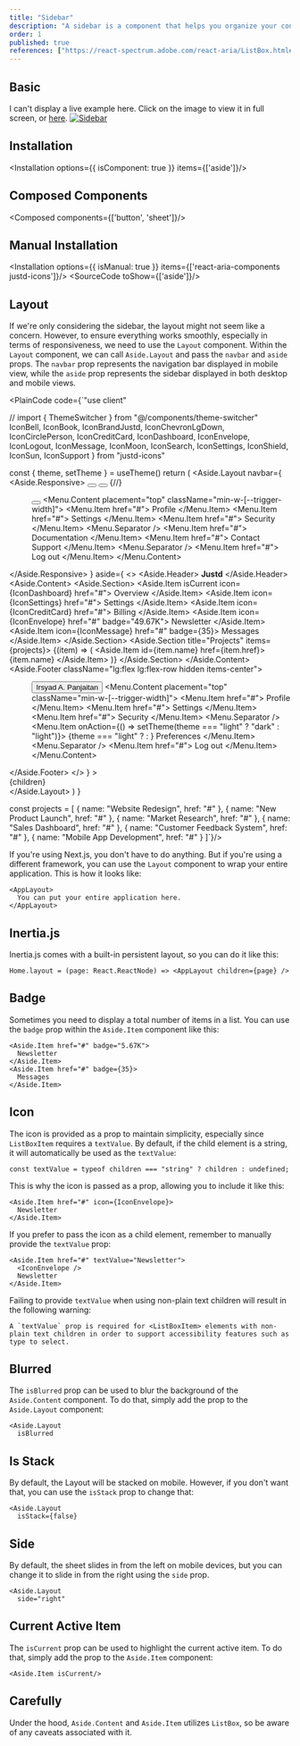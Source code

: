 ```yaml
---
title: "Sidebar"
description: "A sidebar is a component that helps you organize your content and navigation."
order: 1
published: true
references: ["https://react-spectrum.adobe.com/react-aria/ListBox.html#props"]
---
```


## Basic
I can't display a live example here. Click on the image to view it in full screen, or <a href='/aside' target='_blank'>here</a>.
<a href='/aside' className='group' target='_blank'>
  <Image src="/images/aside/example-aside.jpg" className='aspect-video hover:grayscale-0 grayscale transition-transform' alt="Sidebar" width={1200} height={800} />
</a>

## Installation
<Installation options={{ isComponent: true }} items={['aside']}/>

## Composed Components
<Composed components={['button', 'sheet']}/>

## Manual Installation
<Installation options={{ isManual: true }} items={['react-aria-components justd-icons']}/>
<SourceCode toShow={['aside']}/>

## Layout
If we're only considering the sidebar, the layout might not seem like a concern. However, to ensure everything works smoothly, especially in terms of responsiveness, we need to use the `Layout` component. Within the `Layout` component, we can call `Aside.Layout` and pass the `navbar` and `aside` props. The `navbar` prop represents the navigation bar displayed in mobile view, while the `aside` prop represents the sidebar displayed in both desktop and mobile views.


<PlainCode code={`"use client"


// import { ThemeSwitcher } from "@/components/theme-switcher"
  IconBell,
  IconBook,
  IconBrandJustd,
  IconChevronLgDown,
  IconCirclePerson,
  IconCreditCard,
  IconDashboard,
  IconEnvelope,
  IconLogout,
  IconMessage,
  IconMoon,
  IconSearch,
  IconSettings,
  IconShield,
  IconSun,
  IconSupport
} from "justd-icons"

  const { theme, setTheme } = useTheme()
  return (
    <Aside.Layout
      navbar={
        <Aside.Responsive>
          <Button aria-label="Inbox" appearance="plain" shape="circle" size="square-petite">
            <IconBell />
          </Button>
          <Button aria-label="Search" appearance="plain" shape="circle" size="square-petite">
            <IconSearch />
          </Button>
          {/*<ThemeSwitcher />*/}
          <Menu>
            <Button
              appearance="plain"
              size="square-petite"
              shape="circle"
              aria-label="Profile"
              className="group"
            >
              <Avatar size="medium" src="https://github.com/irsyadadl.png" />
            </Button>
            <Menu.Content placement="top" className="min-w-[--trigger-width]">
              <Menu.Item href="#">
                <IconCirclePerson />
                Profile
              </Menu.Item>
              <Menu.Item href="#">
                <IconSettings />
                Settings
              </Menu.Item>
              <Menu.Item href="#">
                <IconShield />
                Security
              </Menu.Item>
              <Menu.Separator />
              <Menu.Item href="#">
                <IconBook />
                Documentation
              </Menu.Item>
              <Menu.Item href="#">
                <IconSupport />
                Contact Support
              </Menu.Item>
              <Menu.Separator />
              <Menu.Item href="#">
                <IconLogout />
                Log out
              </Menu.Item>
            </Menu.Content>
          </Menu>
        </Aside.Responsive>
      }
      aside={
        <>
          <Aside.Header>
            <Link className="flex items-center gap-x-2" href="#">
              <IconBrandJustd />
              <strong>Justd</strong>
            </Link>
          </Aside.Header>
          <Aside.Content>
            <Aside.Section>
              <Aside.Item isCurrent icon={IconDashboard} href="#">
                Overview
              </Aside.Item>
              <Aside.Item icon={IconSettings} href="#">
                Settings
              </Aside.Item>
              <Aside.Item icon={IconCreditCard} href="#">
                Billing
              </Aside.Item>
              <Aside.Item icon={IconEnvelope} href="#" badge="49.67K">
                Newsletter
              </Aside.Item>
              <Aside.Item icon={IconMessage} href="#" badge={35}>
                Messages
              </Aside.Item>
            </Aside.Section>
            <Aside.Section title="Projects" items={projects}>
              {(item) => (
                <Aside.Item id={item.name} href={item.href}>
                  {item.name}
                </Aside.Item>
              )}
            </Aside.Section>
          </Aside.Content>
          <Aside.Footer className="lg:flex lg:flex-row hidden items-center">
            <Menu>
              <Button
                appearance="plain"
                aria-label="Profile"
                className="group w-full justify-start flex"
              >
                <Avatar
                  size="extra-small"
                  shape="square"
                  className="-ml-1.5"
                  src="https://github.com/irsyadadl.png"
                />
                Irsyad A. Panjaitan
                <IconChevronLgDown className="right-3 absolute group-pressed:rotate-180 transition-transform" />
              </Button>
              <Menu.Content placement="top" className="min-w-[--trigger-width]">
                <Menu.Item href="#">
                  <IconCirclePerson />
                  Profile
                </Menu.Item>
                <Menu.Item href="#">
                  <IconSettings />
                  Settings
                </Menu.Item>
                <Menu.Item href="#">
                  <IconShield />
                  Security
                </Menu.Item>
                <Menu.Separator />
                <Menu.Item onAction={() => setTheme(theme === "light" ? "dark" : "light")}>
                  {theme === "light" ? <IconMoon /> : <IconSun />}
                  Preferences
                </Menu.Item>
                <Menu.Separator />
                <Menu.Item href="#">
                  <IconLogout />
                  Log out
                </Menu.Item>
              </Menu.Content>
            </Menu>
          </Aside.Footer>
        </>
      }
    >
      <main className="relative">{children}</main>
    </Aside.Layout>
  )
}

const projects = [
  { name: "Website Redesign", href: "#" },
  { name: "New Product Launch", href: "#" },
  { name: "Market Research", href: "#" },
  { name: "Sales Dashboard", href: "#" },
  { name: "Customer Feedback System", href: "#" },
  { name: "Mobile App Development", href: "#" }
]`}/>

If you're using Next.js, you don't have to do anything. But if you're using a different framework, you can use the `Layout` component to wrap your entire application. This is how it looks like:
```
<AppLayout>
  You can put your entire application here.
</AppLayout>
```

## Inertia.js
Inertia.js comes with a built-in persistent layout, so you can do it like this:

```
Home.layout = (page: React.ReactNode) => <AppLayout children={page} />
```
## Badge

Sometimes you need to display a total number of items in a list. You can use the `badge` prop within the `Aside.Item` component like this:

```tsx
<Aside.Item href="#" badge="5.67K">
  Newsletter
</Aside.Item>
<Aside.Item href="#" badge={35}>
  Messages
</Aside.Item>
```

## Icon

The icon is provided as a prop to maintain simplicity, especially since `ListBoxItem` requires a `textValue`. By default, if the child element is a string, it will automatically be used as the `textValue`:

```tsx
const textValue = typeof children === "string" ? children : undefined;
```

This is why the icon is passed as a prop, allowing you to include it like this:

```tsx
<Aside.Item href="#" icon={IconEnvelope}>
  Newsletter
</Aside.Item>
```

If you prefer to pass the icon as a child element, remember to manually provide the `textValue` prop:

```tsx
<Aside.Item href="#" textValue="Newsletter">
  <IconEnvelope />
  Newsletter
</Aside.Item>
```

Failing to provide `textValue` when using non-plain text children will result in the following warning:

```
A `textValue` prop is required for <ListBoxItem> elements with non-plain text children in order to support accessibility features such as type to select.
```

## Blurred

The `isBlurred` prop can be used to blur the background of the `Aside.Content` component. To do that, simply add the prop to the `Aside.Layout` component:

```
<Aside.Layout
  isBlurred
```

## Is Stack
By default, the Layout will be stacked on mobile. However, if you don't want that, you can use the `isStack` prop to change that:

```
<Aside.Layout
  isStack={false}
```

## Side
By default, the sheet slides in from the left on mobile devices, but you can change it to slide in from the right using the `side` prop.

```
<Aside.Layout
  side="right"
```

## Current Active Item

The `isCurrent` prop can be used to highlight the current active item. To do that, simply add the prop to the `Aside.Item` component:

```
<Aside.Item isCurrent/>
```

## Carefully
Under the hood, `Aside.Content` and `Aside.Item` utilizes `ListBox`, so be aware of any caveats associated with it.
